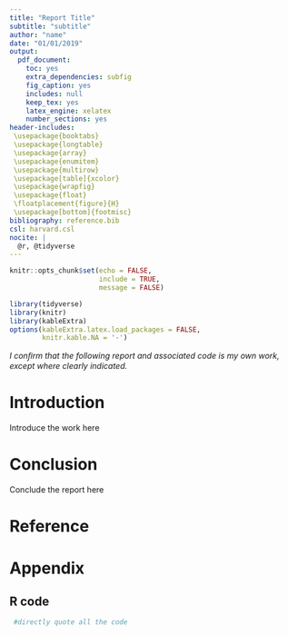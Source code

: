 ```yaml
---
title: "Report Title"
subtitle: "subtitle"
author: "name"
date: "01/01/2019"
output:
  pdf_document:
    toc: yes
    extra_dependencies: subfig
    fig_caption: yes
    includes: null
    keep_tex: yes
    latex_engine: xelatex
    number_sections: yes
header-includes:
 \usepackage{booktabs}
 \usepackage{longtable}
 \usepackage{array}
 \usepackage{enumitem} 
 \usepackage{multirow}
 \usepackage[table]{xcolor}
 \usepackage{wrapfig}
 \usepackage{float}
 \floatplacement{figure}{H}
 \usepackage[bottom]{footmisc}
bibliography: reference.bib
csl: harvard.csl
nocite: | 
  @r, @tidyverse
---
```



```r
knitr::opts_chunk$set(echo = FALSE,
                      include = TRUE,
                      message = FALSE)

library(tidyverse)
library(knitr)
library(kableExtra)
options(kableExtra.latex.load_packages = FALSE,
        knitr.kable.NA = '-')
```

*I conﬁrm that the following report and associated code is my own work, except where clearly indicated.*

# Introduction

Introduce the work here

# Conclusion

Conclude the report here

\newpage
# Reference

<div id="refs"></div>

# Appendix

## R code

```r
 #directly quote all the code
```


